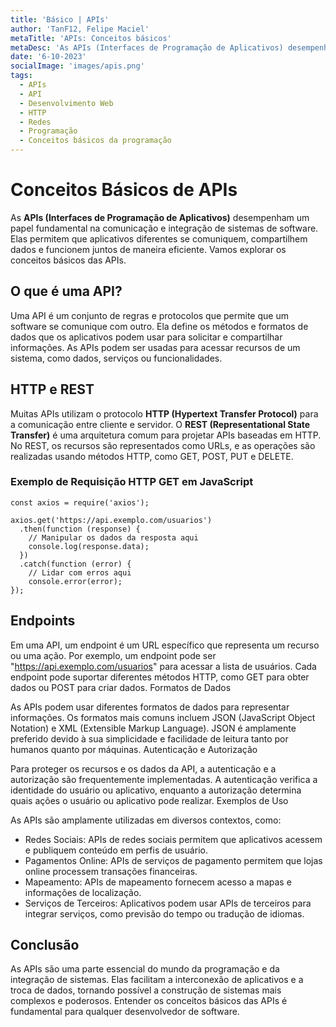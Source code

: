 ```yaml
---
title: 'Básico | APIs'
author: 'TanF12, Felipe Maciel'
metaTitle: 'APIs: Conceitos básicos'
metaDesc: 'As APIs (Interfaces de Programação de Aplicativos) desempenham um papel fundamental na comunicação e integração de sistemas de software. Elas permitem que aplicativos diferentes se comuniquem, compartilhem dados e funcionem juntos de maneira eficiente. Vamos explorar os conceitos básicos das APIs.'
date: '6-10-2023'
socialImage: 'images/apis.png'
tags:
  - APIs
  - API
  - Desenvolvimento Web
  - HTTP
  - Redes
  - Programação
  - Conceitos básicos da programação
---
```


# Conceitos Básicos de APIs

As **APIs (Interfaces de Programação de Aplicativos)** desempenham um papel fundamental na comunicação e integração de sistemas de software. Elas permitem que aplicativos diferentes se comuniquem, compartilhem dados e funcionem juntos de maneira eficiente. Vamos explorar os conceitos básicos das APIs.

## O que é uma API?

Uma API é um conjunto de regras e protocolos que permite que um software se comunique com outro. Ela define os métodos e formatos de dados que os aplicativos podem usar para solicitar e compartilhar informações. As APIs podem ser usadas para acessar recursos de um sistema, como dados, serviços ou funcionalidades.

## HTTP e REST

Muitas APIs utilizam o protocolo **HTTP (Hypertext Transfer Protocol)** para a comunicação entre cliente e servidor. O **REST (Representational State Transfer)** é uma arquitetura comum para projetar APIs baseadas em HTTP. No REST, os recursos são representados como URLs, e as operações são realizadas usando métodos HTTP, como GET, POST, PUT e DELETE.

### Exemplo de Requisição HTTP GET em JavaScript

```
const axios = require('axios');

axios.get('https://api.exemplo.com/usuarios')
  .then(function (response) {
    // Manipular os dados da resposta aqui
    console.log(response.data);
  })
  .catch(function (error) {
    // Lidar com erros aqui
    console.error(error);
});
```

## Endpoints

Em uma API, um endpoint é um URL específico que representa um recurso ou uma ação. Por exemplo, um endpoint pode ser "https://api.exemplo.com/usuarios" para acessar a lista de usuários. Cada endpoint pode suportar diferentes métodos HTTP, como GET para obter dados ou POST para criar dados.
Formatos de Dados

As APIs podem usar diferentes formatos de dados para representar informações. Os formatos mais comuns incluem JSON (JavaScript Object Notation) e XML (Extensible Markup Language). JSON é amplamente preferido devido à sua simplicidade e facilidade de leitura tanto por humanos quanto por máquinas.
Autenticação e Autorização

Para proteger os recursos e os dados da API, a autenticação e a autorização são frequentemente implementadas. A autenticação verifica a identidade do usuário ou aplicativo, enquanto a autorização determina quais ações o usuário ou aplicativo pode realizar.
Exemplos de Uso

As APIs são amplamente utilizadas em diversos contextos, como:

* Redes Sociais: APIs de redes sociais permitem que aplicativos acessem e publiquem conteúdo em perfis de usuário.
* Pagamentos Online: APIs de serviços de pagamento permitem que lojas online processem transações financeiras.
* Mapeamento: APIs de mapeamento fornecem acesso a mapas e informações de localização.
* Serviços de Terceiros: Aplicativos podem usar APIs de terceiros para integrar serviços, como previsão do tempo ou tradução de idiomas.

## Conclusão

As APIs são uma parte essencial do mundo da programação e da integração de sistemas. Elas facilitam a interconexão de aplicativos e a troca de dados, tornando possível a construção de sistemas mais complexos e poderosos. Entender os conceitos básicos das APIs é fundamental para qualquer desenvolvedor de software.
